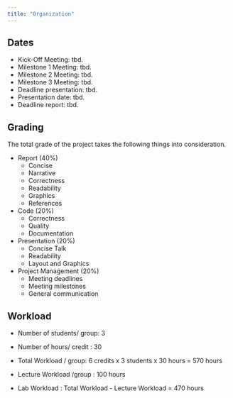 ```yaml
---
title: "Organization"
---
```

## Dates

- Kick-Off Meeting: tbd.
- Milestone 1 Meeting: tbd.
- Milestone 2 Meeting: tbd.
- Milestone 3 Meeting: tbd.
- Deadline presentation: tbd.
- Presentation date: tbd.
- Deadline report: tbd.

## Grading
The total grade of the project takes the following things into consideration. 

- Report (40%)
    - Concise 
    - Narrative
    - Correctness
    - Readability
    - Graphics
    - References
    
- Code (20%)
    - Correctness
    - Quality
    - Documentation

- Presentation (20%)
    - Concise Talk
    - Readability
    - Layout and Graphics

- Project Management (20%)
    - Meeting deadlines
    - Meeting milestones
    - General communication

## Workload

- Number of students/ group: 3

- Number of hours/ credit : 30 

- Total Workload / group: 6 credits x 3 students x 30 hours = 570 hours

- Lecture Workload /group  : 100 hours 

- Lab Workload : Total Workload - Lecture Workload = 470 hours

